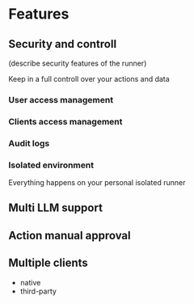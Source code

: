 # Features

## Security and controll

(describe security features of the runner)

Keep in a full controll over your actions and data

### User access management

### Clients access management

### Audit logs

### Isolated environment

Everything happens on your personal isolated runner


## Multi LLM support

## Action manual approval

## Multiple clients

- native
- third-party
